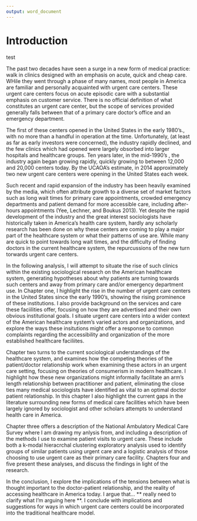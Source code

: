 ```yaml
---
output: word_document
---
```


# Introduction {.unnumbered}
\doublespacing

test

The past two decades have seen a surge in a new form of medical practice: walk in clinics designed with an emphasis on acute, quick and cheap care. WHile they went through a phase of many names, most people in America are familiar and personally acquainted with urgent care centers. These urgent care centers focus on acute episodic care with a substantial emphasis on customer service. There is no official definition of what constitutes an urgent care center, but the scope of services provided generally falls between that of a primary care doctor’s office and an emergency department.  

The first of these centers opened in the United States in the early 1980’s., with no more than a handful in operation at the time.  Unfortunately, (at least as far as early investors were concerned), the industry rapidly declined, and the few clinics which had opened were largely obsorbed into larger hospitals and healthcare groups.  Ten years later, in the mid-1990’s , the industry again began growing rapidly, quickly growing to between 12,000 and 20,000 centers today. By the UCAOA’s estimate, in 2014 approximately two new urgent care centers were opening in the United States each week. 

Such recent and rapid expansion of the industry has been heavily examined by the media, which often attribute growth to a diverse set of market factors such as long wait times for primary care appointments, crowded emergency departments and patient demand for more accessible care, including after-hours appointments (Yee, Lechner, and Boukus 2013). Yet despite the rapid development of the industry and the great interest sociologists have historically taken in America’s health care system, hardly any scholarly research has been done on why these centers are coming to play a major part of the healthcare system or what their patterns of use are. While many are quick to point towards long wait times, and the difficulty of finding doctors in the current healthcare system, the repurcussions of the new turn torwards urgent care centers. 

In the following analysis, I will attempt to situate the rise of such clinics within the existing sociological research on the American healthcare system, generating hypotheses about why patients are turning towards such centers and away from primary care and/or emergency department use. In Chapter one, I highlight the rise in the number of urgent care centers in the United States since the early 1990's, showing the rising prominence of these institutions. I also provide background on the services and care these faciilities offer, focusing on how they are advertised and their own obvious institutional goals. I situate urgent care centers into a wider context of the American healthcare system's varied actors and organizations, and explore the ways these insitutions might offer a response to common complaints regarding the accessibility and organization of the more established healthcare faciliites. 

Chapter two turns to the current sociological understandings of the healthcare system, and examines how the competing theories of the patient/doctor relationship work when examining these actors in an urgent care setting, focusing on theories of consumerism in modern healthcare. I highlight how these new organizations might informally facilitate an arm's length relationship between practitioner and patient, eliminating the close ties many medical sociologists have identified as vital to an optimal doctor patient relationship. In this chapter I also highlight the current gaps in the literature surrounding new forms of medical care facilities which have been largely ignored by sociologist and other scholars attempts to understand health care in America. 

Chapter three offers a description of the National Ambulatory Medical Care Survey where I am drawing my anlysis from, and including a description of the methods I use to examine patient visits to urgent care. These include both a k-modal hieracrchal clustering exploratory analysis used to identify groups of similar patients using urgent care and a logistic analysis of those choosing to use urgent care as their primary care facility. Chapters four and five present these analyses, and discuss the findings in light of the research. 

In the conclusion, I explore the implications of the tensions between what is thought important to the doctor-patient relationship, and the reality of accessing healthcare in America today. I argue that... ** really need to clarify what I'm arguing here **. I conclude with implications and suggestions for ways in which urgent care centers could be incorporated into the traditional healthcare model. 

